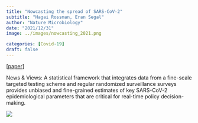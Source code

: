 ```yaml
---
title: "Nowcasting the spread of SARS-CoV-2"
subtitle: "Hagai Rossman, Eran Segal"
author: "Nature Microbiology"
date: "2021/12/31"
image: ../images/nowcasting_2021.png

categories: [Covid-19]
draft: false
---
```


 [[paper](https://www.nature.com/articles/s41564-021-01035-2)]

News & Views: 
A statistical framework that integrates data from a fine-scale targeted testing scheme and regular randomized surveillance surveys provides unbiased and fine-grained estimates of key SARS-CoV-2 epidemiological parameters that are critical for real-time policy decision-making.

![](../images/nowcasting_2021.png)
